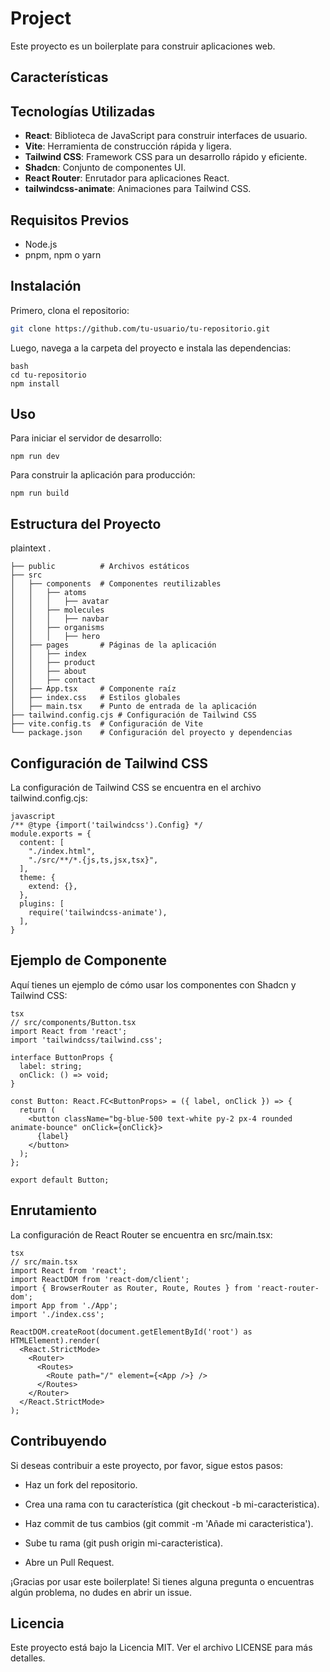 # Project

Este proyecto es un boilerplate para construir aplicaciones web.

## Características

## Tecnologías Utilizadas

- **React**: Biblioteca de JavaScript para construir interfaces de usuario.
- **Vite**: Herramienta de construcción rápida y ligera.
- **Tailwind CSS**: Framework CSS para un desarrollo rápido y eficiente.
- **Shadcn**: Conjunto de componentes UI.
- **React Router**: Enrutador para aplicaciones React.
- **tailwindcss-animate**: Animaciones para Tailwind CSS.

## Requisitos Previos

- Node.js
- pnpm, npm o yarn

## Instalación

Primero, clona el repositorio:

```bash
git clone https://github.com/tu-usuario/tu-repositorio.git
```

Luego, navega a la carpeta del proyecto e instala las dependencias:

```
bash
cd tu-repositorio
npm install
```

## Uso
Para iniciar el servidor de desarrollo:
```
npm run dev
```

Para construir la aplicación para producción:

```
npm run build
```

## Estructura del Proyecto

plaintext
.

    ├── public          # Archivos estáticos
    ├── src
    │   ├── components  # Componentes reutilizables
    │   │   ├── atoms
    │   │   │   ├── avatar
    │   │   ├── molecules
    │   │   │   ├── navbar
    │   │   ├── organisms
    │   │   │   ├── hero
    │   ├── pages       # Páginas de la aplicación
    │   │   ├── index
    │   │   ├── product
    │   │   ├── about
    │   │   ├── contact
    │   ├── App.tsx     # Componente raíz
    │   ├── index.css   # Estilos globales
    │   ├── main.tsx    # Punto de entrada de la aplicación
    ├── tailwind.config.cjs # Configuración de Tailwind CSS
    ├── vite.config.ts  # Configuración de Vite
    └── package.json    # Configuración del proyecto y dependencias

## Configuración de Tailwind CSS
La configuración de Tailwind CSS se encuentra en el archivo tailwind.config.cjs:
```
javascript
/** @type {import('tailwindcss').Config} */
module.exports = {
  content: [
    "./index.html",
    "./src/**/*.{js,ts,jsx,tsx}",
  ],
  theme: {
    extend: {},
  },
  plugins: [
    require('tailwindcss-animate'),
  ],
}
```
## Ejemplo de Componente
Aquí tienes un ejemplo de cómo usar los componentes con Shadcn y Tailwind CSS:

```
tsx
// src/components/Button.tsx
import React from 'react';
import 'tailwindcss/tailwind.css';

interface ButtonProps {
  label: string;
  onClick: () => void;
}

const Button: React.FC<ButtonProps> = ({ label, onClick }) => {
  return (
    <button className="bg-blue-500 text-white py-2 px-4 rounded animate-bounce" onClick={onClick}>
      {label}
    </button>
  );
};

export default Button;
```
## Enrutamiento
La configuración de React Router se encuentra en src/main.tsx:
```
tsx
// src/main.tsx
import React from 'react';
import ReactDOM from 'react-dom/client';
import { BrowserRouter as Router, Route, Routes } from 'react-router-dom';
import App from './App';
import './index.css';

ReactDOM.createRoot(document.getElementById('root') as HTMLElement).render(
  <React.StrictMode>
    <Router>
      <Routes>
        <Route path="/" element={<App />} />
      </Routes>
    </Router>
  </React.StrictMode>
);
```

## Contribuyendo
Si deseas contribuir a este proyecto, por favor, sigue estos pasos:

 - Haz un fork del repositorio.

 - Crea una rama con tu característica (git checkout -b mi-caracteristica).

 - Haz commit de tus cambios (git commit -m 'Añade mi caracteristica').

 - Sube tu rama (git push origin mi-caracteristica).

 - Abre un Pull Request.

¡Gracias por usar este boilerplate! Si tienes alguna pregunta o encuentras algún problema, no dudes en abrir un issue.

## Licencia
Este proyecto está bajo la Licencia MIT. Ver el archivo LICENSE para más detalles.